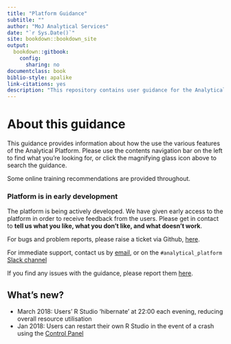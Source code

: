 ```yaml
---
title: "Platform Guidance"
subtitle: ""
author: "MoJ Analytical Services"
date: "`r Sys.Date()`"
site: bookdown::bookdown_site
output:
  bookdown::gitbook:
    config:
      sharing: no
documentclass: book
biblio-style: apalike
link-citations: yes
description: "This repository contains user guidance for the Analytical Platform."
---
```



# About this guidance {-}

This guidance provides information about how the use the various features of the Analytical Platform.  Please use the contents navigation bar on the left to find what you're looking for, or click the magnifying glass icon above to search the guidance.

Some online training recommendations are provided throughout.

### Platform is in early development {-}
The platform is being actively developed. We have given early access to the platform in order to receive feedback from the users. Please get in contact to **tell us what you like, what you don’t like, and what doesn’t work**.  

For bugs and problem reports, please raise a ticket via Github, [here](https://github.com/ministryofjustice/analytics-platform/issues).

For immediate support, contact us by [email](mailto:robin.linacre@digital.justice.gov.uk), or on the `#analytical_platform` [Slack channel](https://asdslack.slack.com/messages/anaytical_platform/)

If you find any issues with the guidance, please report them [here](https://github.com/moj-analytical-services/platform_user_guidance/issues).

## What's new?

- March 2018:  Users' R Studio 'hibernate' at 22:00 each evening, reducing overall resource utilisation
- Jan 2018:  Users can restart their own R Studio in the event of a crash using the [Control Panel](http://cpanel-master.services.alpha.mojanalytics.xyz/)

